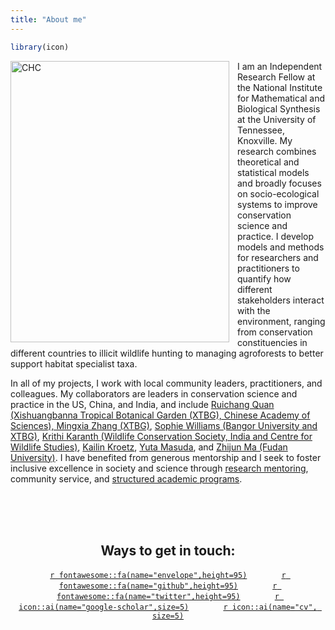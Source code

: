 ```yaml
---
title: "About me"
---
```


```r
library(icon)
```

<img src="static_files/Chang_HS_2019.jpg" alt="CHC" style="height: 450px; width: 350px; padding-right: 10px;" align="left"> 

I am an Independent Research Fellow at the National Institute for Mathematical and Biological Synthesis at the University of Tennessee, Knoxville. My research combines theoretical and statistical models and broadly focuses on socio-ecological systems to improve conservation science and practice. I develop models and methods for researchers and practitioners to quantify how different stakeholders interact with the environment, ranging from conservation constituencies in different countries to illicit wildlife hunting to managing agroforests to better support habitat specialist taxa.   

In all of my projects, I work with local community leaders, practitioners, and colleagues. My collaborators are leaders in conservation science and practice in the US, China, and India, and include [Ruichang Quan (Xishuangbanna Tropical Botanical Garden (XTBG), Chinese Academy of Sciences), Mingxia Zhang (XTBG)](http://abce.xtbg.cas.cn/people_18981/201406/t20140612_239607.html), [Sophie Williams (Bangor University and XTBG)](http://www.sophiewilliams.org/), [Krithi Karanth (Wildlife Conservation Society, India and Centre for Wildlife Studies)](http://www.conservationindia.org/author/krithi), [Kailin Kroetz](http://www.rff.org/people/profile/kailin-kroetz), [Yuta Masuda](https://www.nature.org/en-us/about-us/who-we-are/our-people/yuta-masuda-bio/), and [Zhijun Ma (Fudan University)](http://www.gs.fudan.edu.cn/lifeenglish/05/a9/c829a1449/page.psp). I have benefited from generous mentorship and I seek to foster inclusive excellence in society and science through [research mentoring](http://www.nimbios.org/sre/sre2018_interactions_proj), community service, and [structured academic programs](https://cfwstem.weebly.com/about.html).

<br>
<br>
<br>

<center>

## Ways to get in touch:

[`r fontawesome::fa(name="envelope",height=95)`](mailto:chchang@nimbios.org) &nbsp;&nbsp;&nbsp;&nbsp;&nbsp;&nbsp;&nbsp;&nbsp;&nbsp;&nbsp;&nbsp;&nbsp;
[`r fontawesome::fa(name="github",height=95)`](https://github.com/charlottehchang)
&nbsp;&nbsp;&nbsp;&nbsp;&nbsp;&nbsp;&nbsp;&nbsp;&nbsp;&nbsp;&nbsp;&nbsp;
[`r fontawesome::fa(name="twitter",height=95)`](https://twitter.com/harpactes) 
&nbsp;&nbsp;&nbsp;&nbsp;&nbsp;&nbsp;&nbsp;&nbsp;&nbsp;&nbsp;&nbsp;&nbsp;
[`r icon::ai(name="google-scholar",size=5)`](https://scholar.google.com/citations?user=ZTPakfgAAAAJ&hl=en&oi=ao)
&nbsp;&nbsp;&nbsp;&nbsp;&nbsp;&nbsp;&nbsp;&nbsp;&nbsp;&nbsp;&nbsp;&nbsp;
[`r icon::ai(name="cv", size=5)`](https://github.com/charlottehchang/charlottehchang.github.io/blob/master/static_files/CChangCV.pdf)

</center>

